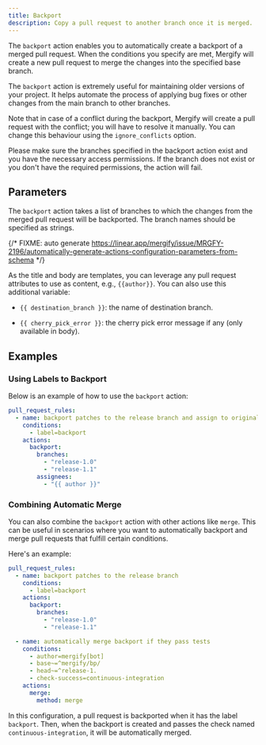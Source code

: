 ```yaml
---
title: Backport
description: Copy a pull request to another branch once it is merged.
---
```



The `backport` action enables you to automatically create a backport of a
merged pull request. When the conditions you specify are met, Mergify will
create a new pull request to merge the changes into the specified base branch.

The `backport` action is extremely useful for maintaining older versions of 
your project. It helps automate the process of applying bug fixes or other 
changes from the main branch to other branches.

Note that in case of a conflict during the backport, Mergify will create a pull
request with the conflict; you will have to resolve it manually. You can change
this behaviour using the `ignore_conflicts` option.

<Warning>
  Please make sure the branches specified in the backport action exist and
  you have the necessary access permissions. If the branch does not exist or
  you don't have the required permissions, the action will fail.
</Warning>

## Parameters

The `backport` action takes a list of branches to which the changes from the
merged pull request will be backported. The branch names should be specified as
strings.

{/* FIXME: auto generate https://linear.app/mergify/issue/MRGFY-2196/automatically-generate-actions-configuration-parameters-from-schema */}

As the title and body are templates, you can leverage any pull request
attributes to use as content, e.g., `{{author}}`. You can also use this
additional variable:

- `{{ destination_branch }}`: the name of destination branch.

- `{{ cherry_pick_error }}`: the cherry pick error message if any (only available in body).


## Examples

### Using Labels to Backport

Below is an example of how to use the `backport` action:

```yaml
pull_request_rules:
  - name: backport patches to the release branch and assign to original author
    conditions:
      - label=backport
    actions:
      backport:
        branches:
          - "release-1.0"
          - "release-1.1"
        assignees:
          - "{{ author }}"
```


### Combining Automatic Merge

You can also combine the `backport` action with other actions like `merge`.
This can be useful in scenarios where you want to automatically backport and
merge pull requests that fulfill certain conditions.

Here's an example:

```yaml
pull_request_rules:
  - name: backport patches to the release branch
    conditions:
      - label=backport
    actions:
      backport:
        branches:
          - "release-1.0"
          - "release-1.1"

  - name: automatically merge backport if they pass tests
    conditions:
      - author=mergify[bot]
      - base~=^mergify/bp/
      - head~=^release-1.
      - check-success=continuous-integration
    actions:
      merge:
        method: merge
```

In this configuration, a pull request is backported when it has the label `backport`. Then, when the backport is created and passes the check named
`continuous-integration`, it will be automatically merged.